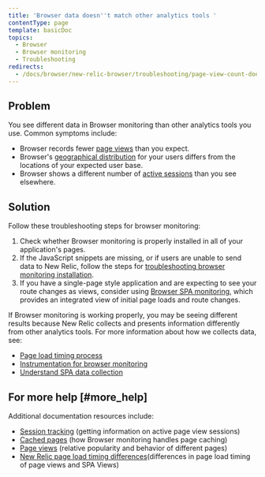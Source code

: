```yaml
---
title: 'Browser data doesn''t match other analytics tools '
contentType: page
template: basicDoc
topics:
  - Browser
  - Browser monitoring
  - Troubleshooting
redirects:
  - /docs/browser/new-relic-browser/troubleshooting/page-view-count-doesnt-match-other-analytics-tools
---
```


## Problem

You see different data in Browser monitoring than other analytics tools you use. Common symptoms include:

* Browser records fewer [page views](https://docs.newrelic.com/docs/browser/new-relic-browser/additional-standard-features/page-views-insights-your-sites-popularity) than you expect.
* Browser's [geographical distribution](/docs/browser/new-relic-browser/additional-standard-features/geography-webpage-performance-location) for your users differs from the locations of your expected user base.
* Browser shows a different number of [active sessions](https://docs.newrelic.com/docs/browser/new-relic-browser/page-load-timing-resources/session-tracking) than you see elsewhere.

## Solution

Follow these troubleshooting steps for browser monitoring:

1. Check whether Browser monitoring is properly installed in all of your application's pages.
2. If the JavaScript snippets are missing, or if users are unable to send data to New Relic, follow the steps for [troubleshooting browser monitoring installation](/docs/browser/new-relic-browser/installation-configuration/troubleshooting-browser-monitoring-installation).
3. If you have a single-page style application and are expecting to see your route changes as views, consider using [Browser SPA monitoring](/docs/browser/single-page-app-monitoring/get-started/welcome-single-page-app-monitoring), which provides an integrated view of initial page loads and route changes.

If Browser monitoring is working properly, you may be seeing different results because New Relic collects and presents information differently from other analytics tools. For more information about how we collects data, see:

* [Page load timing process](/docs/browser/new-relic-browser/page-load-timing-resources/page-load-timing-process)
* [Instrumentation for browser monitoring](/docs/browser/new-relic-browser/page-load-timing-resources/instrumentation-browser-monitoring)
* [Understand SPA data collection](/docs/browser/single-page-app-monitoring/use-spa-data/understand-spa-data-collection)

## For more help [#more_help]

Additional documentation resources include:

* [Session tracking](/docs/browser/new-relic-browser/page-load-timing-resources/session-tracking) (getting information on active page view sessions)
* [Cached pages](/docs/browser/new-relic-browser/page-load-timing-resources/cached-pages) (how Browser monitoring handles page caching)
* [Page views](/docs/browser/new-relic-browser/additional-standard-features/page-views-insights-your-sites-popularity) (relative popularity and behavior of different pages)
* [New Relic page load timing differences](/docs/browser/single-page-app-monitoring/browser-ui/understand-spa-data-collection#page-load-timing-diff)(differences in page load timing of page views and SPA Views)
